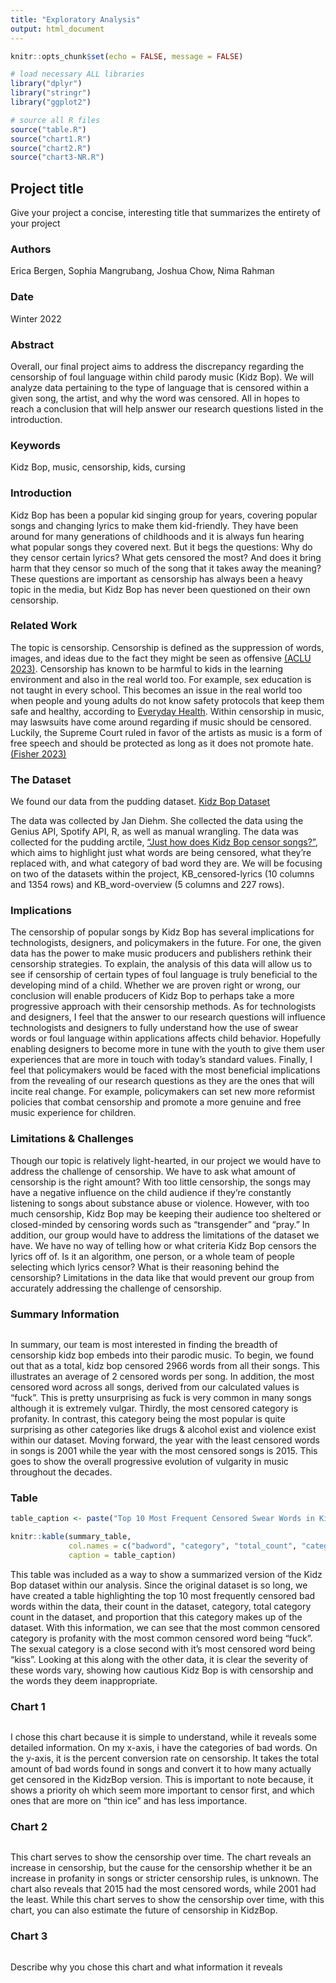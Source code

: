 ```yaml
---
title: "Exploratory Analysis"
output: html_document
---
```

```r
knitr::opts_chunk$set(echo = FALSE, message = FALSE)

# load necessary ALL libraries
library("dplyr")
library("stringr")
library("ggplot2")

# source all R files
source("table.R")
source("chart1.R")
source("chart2.R")
source("chart3-NR.R")
```

## Project title

Give your project a concise, interesting title that summarizes the entirety of your project

### Authors

Erica Bergen, Sophia Mangrubang, Joshua Chow, Nima Rahman

### Date

Winter 2022

### Abstract

Overall, our final project aims to address the discrepancy regarding the censorship of foul language within child parody music (Kidz Bop). We will analyze data pertaining to the type of language that is censored within a given song, the artist, and why the word was censored. All in hopes to reach a conclusion that will help answer our research questions listed in the introduction.

### Keywords

Kidz Bop, music, censorship, kids, cursing

### Introduction  

Kidz Bop has been a popular kid singing group for years, covering popular songs and changing lyrics to make them kid-friendly. They have been around for many generations of childhoods and it is always fun hearing what popular songs they covered next. But it begs the questions: Why do they censor certain lyrics? What gets censored the most? And does it bring harm that they censor so much of the song that it takes away the meaning? These questions are important as censorship has always been a heavy topic in the media, but Kidz Bop has never been questioned on their own censorship.

### Related Work  

The topic is censorship. Censorship is defined as the suppression of words, images, and ideas due to the fact they might be seen as offensive [(ACLU 2023)](https://www.aclu.org/other/what-censorship). Censorship has known to be harmful to kids in the learning environment and also in the real world too. For example, sex education is not taught in every school. This becomes an issue in the real world too when people and young adults do not know safety protocols that keep them safe and healthy, according to [Everyday Health](https://www.everydayhealth.com/kids-health/censorship-schools-effects-on-our-children/). Within censorship in music, may laswsuits have come around regarding if music should be censored. Luckily, the Supreme Court ruled in favor of the artists as music is a form of free speech and should be protected as long as it does not promote hate. [(Fisher 2023)](https://www.mtsu.edu/first-amendment/article/1132/music-censorship)

### The Dataset

We found our data from the pudding dataset.
[Kidz Bop Dataset](https://github.com/the-pudding/data/tree/master/kidz-bop)

The data was collected by Jan Diehm. She collected the data using the Genius API, Spotify API, R, as well as manual wrangling. The data was collected for the pudding arctile, ["Just how does Kidz Bop censor songs?"](https://pudding.cool/2020/04/kidz-bop/), which aims to highlight just what words are being censored, what they're replaced with, and what category of bad word they are. We will be focusing on two of the datasets within the project, KB_censored-lyrics (10 columns and 1354 rows) and KB_word-overview (5 columns and 227 rows).

### Implications

The censorship of popular songs by Kidz Bop has several implications for technologists, designers, and policymakers in the future. For one, the given data has the power to make music producers and publishers rethink their censorship strategies. To explain, the analysis of this data will allow us to see if censorship of certain types of foul language is truly beneficial to the developing mind of a child. Whether we are proven right or wrong, our conclusion will enable producers of Kidz Bop to perhaps take a more progressive approach with their censorship methods. As for technologists and designers, I feel that the answer to our research questions will influence technologists and designers to fully understand how the use of swear words or foul language within applications affects child behavior. Hopefully enabling designers to become more in tune with the youth to give them user experiences that are more in touch with today’s standard values. Finally, I feel that policymakers would be faced with the most beneficial implications from the revealing of our research questions as they are the ones that will incite real change. For example, policymakers can set new more reformist policies that combat censorship and promote a more genuine and free music experience for children.

### Limitations & Challenges
Though our topic is relatively light-hearted, in our project we would have to address the challenge of censorship. We have to ask what amount of censorship is the right amount? With too little censorship, the songs may have a negative influence on the child audience if they're constantly listening to songs about substance abuse or violence. However, with too much censorship, Kidz Bop may be keeping their audience too sheltered or closed-minded by censoring words such as "transgender" and "pray." In addition, our group would have to address the limitations of the dataset we have. We have no way of telling how or what criteria Kidz Bop censors the lyrics off of. Is it an algorithm, one person, or a whole team of people selecting which lyrics censor? What is their reasoning behind the censorship? Limitations in the data like that would prevent our group from accurately addressing the challenge of censorship.

### Summary Information

```r
```
In summary, our team is most interested in finding the breadth of censorship kidz bop embeds into their parodic music. To begin, we found out that as a total, kidz bop censored 2966 words from all their songs. This illustrates an average of 2 censored words per song. In addition, the most censored word across all songs, derived from our calculated values is "fuck". This is pretty unsurprising as fuck is very common in many songs although it is extremely vulgar. Thirdly, the most censored category is profanity. In contrast, this category being the most popular is quite surprising as other categories like drugs & alcohol exist and violence exist within our dataset. Moving forward, the year with the least censored words in songs is 2001 while the year with the most censored songs is 2015. This goes to show the overall progressive evolution of vulgarity in music throughout the decades. 
 


### Table

```r
table_caption <- paste("Top 10 Most Frequent Censored Swear Words in Kidz Bop Songs")

knitr::kable(summary_table,
             col.names = c("badword", "category", "total_count", "category_count", "category_prop"),
             caption = table_caption)
```

This table was included as a way to show a summarized version of the Kidz Bop dataset within our analysis. Since the original dataset is so long, we have created a table highlighting the top 10 most frequently censored bad words within the data, their count in the dataset, category, total category count in the dataset, and proportion that this category makes up of the dataset. With this information, we can see that the most common censored category is profanity with the most common censored word being "fuck". The sexual category is a close second with it's most censored word being "kiss". Looking at this along with the other data, it is clear the severity of these words vary, showing how cautious Kidz Bop is with censorship and the words they deem inappropriate.

### Chart 1

```r
```

I chose this chart because it is simple to understand, while it reveals some detailed information. On my x-axis, i have the categories of bad words. On the y-axis, it is the percent conversion rate on censorship. It takes the total amount of bad words found in songs and convert it to how many actually get censored in the KidzBop version. This is important to note because, it shows a priority oh which seem more important to censor first, and which ones that are more on "thin ice" and has less importance.

### Chart 2

```r
```

This chart serves to show the censorship over time. The chart reveals an increase in censorship, but the cause for the censorship  whether it be an increase in profanity in songs or stricter censorship rules, is unknown. The chart also reveals that 2015 had the most censored words, while 2001 had the least. While this chart serves to show the censorship over time, with this chart, you can also estimate the future of censorship in KidzBop.

### Chart 3

```r
```

Describe why you chose this chart and what information it reveals

